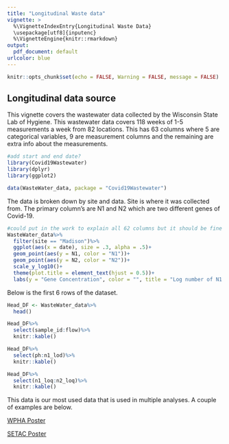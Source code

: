 ```yaml
---
title: "Longitudinal Waste data"
vignette: >
  %\VignetteIndexEntry{Longitudinal Waste Data}
  \usepackage[utf8]{inputenc}
  %\VignetteEngine{knitr::rmarkdown}
output:
  pdf_document: default
urlcolor: blue
---
```


```r
knitr::opts_chunk$set(echo = FALSE, Warning = FALSE, message = FALSE)
```

## Longitudinal data source

This vignette covers the wastewater data collected by the Wisconsin State Lab of Hygiene. This wastewater data covers 118 weeks of 1-5 measurements a week from 82 locations. This has 63 columns where 5 are categorical variables, 9 are measurement columns and the remaining are extra info about the measurements.


```r
#add start and end date?
library(Covid19Wastewater)
library(dplyr)
library(ggplot2)

data(WasteWater_data, package = "Covid19Wastewater")
```


The data is broken down by site and data. Site is where it was collected from. The primary column's are N1 and N2 which are two different genes of Covid-19. 

```r
#could put in the work to explain all 62 columns but it should be fine for now
WasteWater_data%>%
  filter(site == "Madison")%>%
  ggplot(aes(x = date), size = .3, alpha = .5)+
  geom_point(aes(y = N1, color = "N1"))+
  geom_point(aes(y = N2, color = "N2"))+
  scale_y_log10()+
  theme(plot.title = element_text(hjust = 0.5))+
  labs(y = "Gene Concentration", color = "", title = "Log number of N1 and N2", x = "Date")
```

Below is the first 6 rows of the dataset.

```r
Head_DF <- WasteWater_data%>%
  head()

Head_DF%>%
  select(sample_id:flow)%>%
  knitr::kable()

Head_DF%>%
  select(ph:n1_lod)%>%
  knitr::kable()

Head_DF%>%
  select(n1_loq:n2_loq)%>%
  knitr::kable()

```

This data is our most used data that is used in multiple analyses. A couple of examples are below.

[WPHA Poster](https://github.com/UW-Madison-DSI/Covid19-Wastewater-Analysis/blob/main/conclusions/WPHA-Poster/WPHA-Poster.pdf)

[SETAC Poster](https://github.com/UW-Madison-DSI/Covid19-Wastewater-Analysis/blob/main/conclusions/SETAC-Poster/SETAC-Poster.pdf)